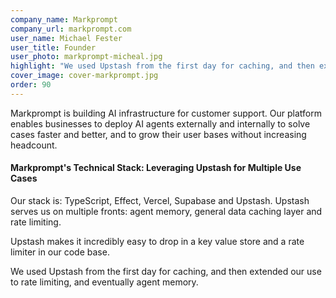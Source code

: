 ```yaml
---
company_name: Markprompt
company_url: markprompt.com
user_name: Michael Fester
user_title: Founder
user_photo: markprompt-micheal.jpg
highlight: "We used Upstash from the first day for caching, and then extended our use to rate limiting, and eventually agent memory."
cover_image: cover-markprompt.jpg
order: 90
---
```


Markprompt is building AI infrastructure for customer support. Our platform enables businesses to deploy AI agents externally and internally to solve cases faster and better, and to grow their user bases without increasing headcount.

#### Markprompt's Technical Stack: Leveraging Upstash for Multiple Use Cases

Our stack is: TypeScript, Effect, Vercel, Supabase and Upstash. Upstash serves us on multiple fronts: agent memory, general data caching layer and rate limiting.

Upstash makes it incredibly easy to drop in a key value store and a rate limiter in our code base.

<Highlight name="Michael Fester" title="Founder" photo="markprompt-micheal.jpg">
  We used Upstash from the first day for caching, and then extended our use to rate limiting, and eventually agent memory.
</Highlight>
